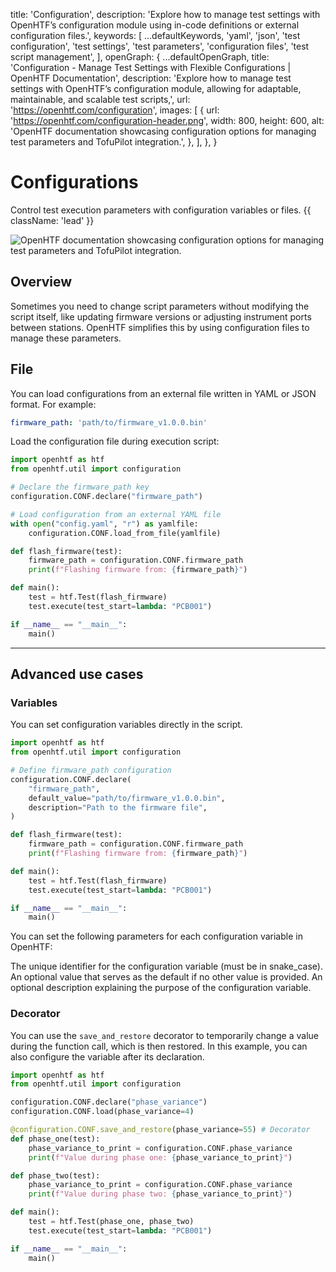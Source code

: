 
  title: 'Configuration',
  description:
    'Explore how to manage test settings with OpenHTF’s configuration module using in-code definitions or external configuration files.',
  keywords: [
    ...defaultKeywords,
    'yaml',
    'json',
    'test configuration',
    'test settings',
    'test parameters',
    'configuration files',
    'test script management',
  ],
  openGraph: {
    ...defaultOpenGraph,
    title:
      'Configuration - Manage Test Settings with Flexible Configurations | OpenHTF Documentation',
    description:
      'Explore how to manage test settings with OpenHTF’s configuration module, allowing for adaptable, maintainable, and scalable test scripts,',
    url: 'https://openhtf.com/configuration',
    images: [
      {
        url: 'https://openhtf.com/configuration-header.png',
        width: 800,
        height: 600,
        alt: 'OpenHTF documentation showcasing configuration options for managing test parameters and TofuPilot integration.',
      },
    ],
  },
}

# Configurations

Control test execution parameters with configuration variables or files. {{ className: 'lead' }}

<Image
  src="/configuration-header.png"
  alt="OpenHTF documentation showcasing configuration options for managing test parameters and TofuPilot integration."
/>

## Overview

Sometimes you need to change script parameters without modifying the script itself, like updating firmware versions or adjusting instrument ports between stations. OpenHTF simplifies this by using configuration files to manage these parameters.

## File

You can load configurations from an external file written in YAML or JSON format. For example:

```yaml {{ title: 'config.yaml' }}
firmware_path: 'path/to/firmware_v1.0.0.bin'
```

Load the configuration file during execution script:

```python {{ title: 'main.py' }}
import openhtf as htf
from openhtf.util import configuration

# Declare the firmware_path key
configuration.CONF.declare("firmware_path")

# Load configuration from an external YAML file
with open("config.yaml", "r") as yamlfile:
    configuration.CONF.load_from_file(yamlfile)

def flash_firmware(test):
    firmware_path = configuration.CONF.firmware_path
    print(f"Flashing firmware from: {firmware_path}")

def main():
    test = htf.Test(flash_firmware)
    test.execute(test_start=lambda: "PCB001")

if __name__ == "__main__":
    main()
```

---

## Advanced use cases

### Variables

You can set configuration variables directly in the script.

```python {{ title: 'main.py' }}
import openhtf as htf
from openhtf.util import configuration

# Define firmware_path configuration
configuration.CONF.declare(
    "firmware_path",
    default_value="path/to/firmware_v1.0.0.bin",
    description="Path to the firmware file",
)

def flash_firmware(test):
    firmware_path = configuration.CONF.firmware_path
    print(f"Flashing firmware from: {firmware_path}")

def main():
    test = htf.Test(flash_firmware)
    test.execute(test_start=lambda: "PCB001")

if __name__ == "__main__":
    main()
```

You can set the following parameters for each configuration variable in OpenHTF:

<Properties>
  <Property name=".name" type="str">
    The unique identifier for the configuration variable (must be in
    snake_case).
  </Property>
  <Property name=".default_value">
    An optional value that serves as the default if no other value is provided.
  </Property>
  <Property name=".description" type="str">
    An optional description explaining the purpose of the configuration
    variable.
  </Property>
</Properties>

### Decorator

You can use the `save_and_restore` decorator to temporarily change a value during the function call, which is then restored.
In this example, you can also configure the variable after its declaration.

```python {{title: "main.py"}}
import openhtf as htf
from openhtf.util import configuration

configuration.CONF.declare("phase_variance")
configuration.CONF.load(phase_variance=4)

@configuration.CONF.save_and_restore(phase_variance=55) # Decorator
def phase_one(test):
    phase_variance_to_print = configuration.CONF.phase_variance
    print(f"Value during phase one: {phase_variance_to_print}")

def phase_two(test):
    phase_variance_to_print = configuration.CONF.phase_variance
    print(f"Value during phase two: {phase_variance_to_print}")

def main():
    test = htf.Test(phase_one, phase_two)
    test.execute(test_start=lambda: "PCB001")

if __name__ == "__main__":
    main()
```

